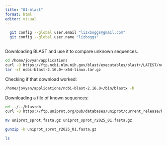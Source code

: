 ```yaml
---
title: "01-blast"
format: html
editor: visual
---
```


```bash
  git config --global user.email "lizxboggs@gmail.com"
  git config --global user.name "lizboggs"
  
```

Downloading BLAST and use it to compare unknown sequences.

```bash

cd /home/jovyan/applications
curl -O https://ftp.ncbi.nlm.nih.gov/blast/executables/blast+/LATEST/ncbi-blast-2.16.0+-x64-linux.tar.gz
tar -xf ncbi-blast-2.16.0+-x64-linux.tar.gz

```

Checking if that download worked:

```bash
/home/jovyan/applications/ncbi-blast-2.16.0+/bin/blastx -h

```

Downloading a file of known sequences:

``` bash
cd ../../blastdb
curl -O https://ftp.uniprot.org/pub/databases/uniprot/current_release/knowledgebase/complete/uniprot_sprot.fasta.gz

mv uniprot_sprot.fasta.gz uniprot_sprot_r2025_01.fasta.gz

gunzip -k uniprot_sprot_r2025_01.fasta.gz

ls

```
